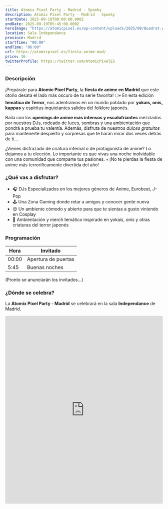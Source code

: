 ```yaml
---
title: Atomix Pixel Party - Madrid - Spooky
description: Atomix Pixel Party - Madrid - Spooky
startDate: 2025-09-19T00:00:00.000Z
endDate: 2025-09-19T05:45:00.000Z
heroImage: "https://atomicpixel.es/wp-content/uploads/2025/08/Quadrat.webp"
location: Sala Independance
province: Madrid
startTime: "00:00"
endTime: "06:00"
url: https://atomicpixel.es/fiesta-anime-mad/
price: 16
twitterProfile: https://twitter.com/AtomicPixelES
---
```


### Descripción

¡Prepárate para **Atomic Pixel Party**, la **fiesta de anime en Madrid** que este otoño desata el lado más oscuro de tu serie favorita! 🌕💀 En esta edición **temática de Terror**, nos adentramos en un mundo poblado por **yokais, onis, kappas** y espíritus inquietantes salidos del folklore japonés.

Baila con los **openings de anime más intensos y escalofriantes** mezclados por nuestros DJs, rodeado de luces, sombras y una ambientación que pondrá a prueba tu valentía. Además, disfruta de nuestros *dulces gratuitos* para mantenerte despierto y sorpresas que te harán mirar dos veces detrás de ti…

¿Vienes disfrazado de criatura infernal o de protagonista de anime? Lo dejamos a tu elección. Lo importante es que vivas una noche inolvidable con una comunidad que comparte tus pasiones.
💀 ¡No te pierdas la fiesta de anime más terroríficamente divertida del año!

### ¿Qué vas a disfrutar?

+ 🎧 DJs Especializados en los mejores géneros de Anime, Eurobeat, J-Pop
+ 🕹 Una Zona Gaming donde retar a amigos y conocer gente nueva
+ 😊 Un ambiente cómodo y abierto para que te sientas a gusto viniendo en Cosplay
+ 👻 Ambientación y merch temático inspirado en yokais, onis y otras criaturas del terror japonés

### Programación

| Hora | Invitado |
|------|----------|
| 00:00 | Apertura de puertas |
| 5:45 | Buenas noches |

(Pronto se anunciarán los invitados...)

### ¿Dónde se celebra?

La **Atomix Pixel Party - Madrid** se celebrará en la sala **Independance** de Madrid.
<iframe src="https://www.google.com/maps/embed?pb=!1m18!1m12!1m3!1d3037.9628098902017!2d-3.695555823683823!3d40.40967465606824!2m3!1f0!2f0!3f0!3m2!1i1024!2i768!4f13.1!3m3!1m2!1s0xd42288c6f517fc3%3A0x1f42704e6e05e49a!2sIndependance%20Club!5e0!3m2!1ses!2ses!4v1756717902312!5m2!1ses!2ses" width="100%" height="600" style="border:0;" allowfullscreen="" loading="lazy" referrerpolicy="no-referrer-when-downgrade"></iframe>
